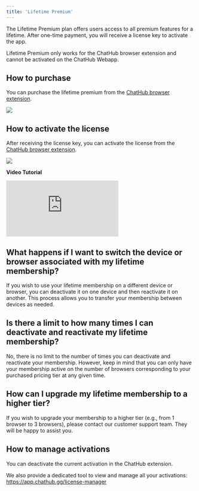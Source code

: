 ```yaml
---
title: 'Lifetime Premium'
---
```


The Lifetime Premium plan offers users access to all premium features for a lifetime. After one-time payment, you will receive a license key to activate the app.

<Warning>Lifetime Premium only works for the ChatHub browser extension and cannot be activated on the ChatHub Webapp.</Warning>

## How to purchase

You can purchase the lifetime premium from the [ChatHub browser extension](https://chathub.gg/chrome).

![](../images/lifetime-purchase.png)

## How to activate the license

After receiving the license key, you can activate the license from the [ChatHub browser extension](https://chathub.gg/chrome).

![](../images/activation.png)

**Video Tutorial**

<iframe className="w-full aspect-video" src="https://www.youtube.com/embed/B755HMZWp4M?si=QfUHMhxMkemGZnAK" title="YouTube video player" frameborder="0" allow="accelerometer; autoplay; clipboard-write; encrypted-media; gyroscope; picture-in-picture; web-share" allowfullscreen></iframe>

## What happens if I want to switch the device or browser associated with my lifetime membership?

If you wish to use your lifetime membership on a different device or browser, you can deactivate it on one device and then reactivate it on another. This process allows you to transfer your membership between devices as needed.

## Is there a limit to how many times I can deactivate and reactivate my lifetime membership?

No, there is no limit to the number of times you can deactivate and reactivate your membership. However, keep in mind that you can only have your membership active on the number of browsers corresponding to your purchased pricing tier at any given time.

## How can I upgrade my lifetime membership to a higher tier?

If you wish to upgrade your membership to a higher tier (e.g., from 1 browser to 3 browsers), please contact our customer support team. They will be happy to assist you.

## How to manage activations

You can deactivate the current activation in the ChatHub extension.

We also provide a dedicated tool to view and manage all your activations:
https://app.chathub.gg/license-manager